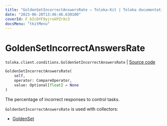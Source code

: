 ```yaml
---
title: "GoldenSetIncorrectAnswersRate — Toloka-Kit | Toloka documentation"
date: "2023-06-20T13:46:46.630100"
coverId: F_bIcOYF9yjrxkPZrXc3
docsMenu: "tkitMenu"
---
```


# GoldenSetIncorrectAnswersRate

`toloka.client.conditions.GoldenSetIncorrectAnswersRate` | [Source code](https://github.com/Toloka/toloka-kit/blob/v1.2.0/src/client/conditions.py#L207)

```python
GoldenSetIncorrectAnswersRate(
    self,
    operator: CompareOperator,
    value: Optional[float] = None
)
```

The percentage of incorrect responses to control tasks.

`GoldenSetIncorrectAnswersRate` is used with collectors:
- [GoldenSet](/docs/toloka-kit/reference/toloka.client.collectors.GoldenSet)